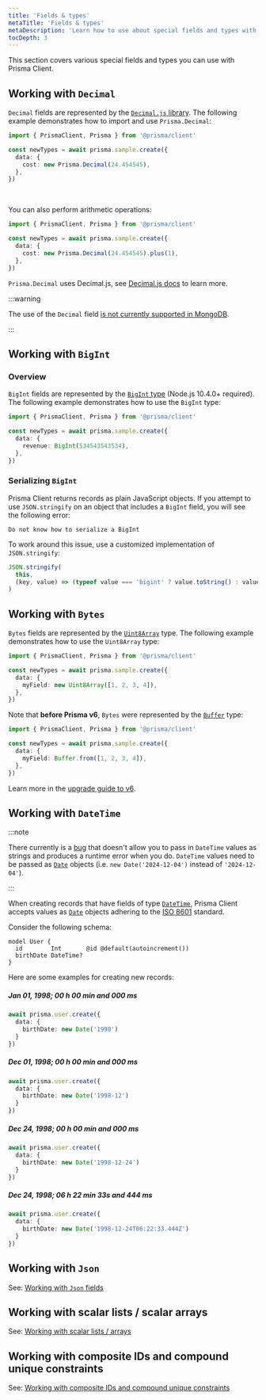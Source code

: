 ```yaml
---
title: 'Fields & types'
metaTitle: 'Fields & types'
metaDescription: 'Learn how to use about special fields and types with Prisma Client.'
tocDepth: 3
---
```


This section covers various special fields and types you can use with Prisma Client.

## Working with `Decimal`

`Decimal` fields are represented by the [`Decimal.js` library](https://mikemcl.github.io/decimal.js/). The following example demonstrates how to import and use `Prisma.Decimal`:

```ts
import { PrismaClient, Prisma } from '@prisma/client'

const newTypes = await prisma.sample.create({
  data: {
    cost: new Prisma.Decimal(24.454545),
  },
})
```

<br/>

You can also perform arithmetic operations:

```ts
import { PrismaClient, Prisma } from '@prisma/client'

const newTypes = await prisma.sample.create({
  data: {
    cost: new Prisma.Decimal(24.454545).plus(1),
  },
})
```

`Prisma.Decimal` uses Decimal.js, see [Decimal.js docs](https://mikemcl.github.io/decimal.js) to learn more.


:::warning

The use of the `Decimal` field [is not currently supported in MongoDB](https://github.com/prisma/prisma/issues/12637).

:::

## Working with `BigInt`

### Overview

`BigInt` fields are represented by the [`BigInt` type](https://developer.mozilla.org/en-US/docs/Web/JavaScript/Reference/Global_Objects/BigInt) (Node.js 10.4.0+ required). The following example demonstrates how to use the `BigInt` type:

```ts
import { PrismaClient, Prisma } from '@prisma/client'

const newTypes = await prisma.sample.create({
  data: {
    revenue: BigInt(534543543534),
  },
})
```

### Serializing `BigInt`

Prisma Client returns records as plain JavaScript objects. If you attempt to use `JSON.stringify` on an object that includes a `BigInt` field, you will see the following error:

```
Do not know how to serialize a BigInt
```

To work around this issue, use a customized implementation of `JSON.stringify`:

```js
JSON.stringify(
  this,
  (key, value) => (typeof value === 'bigint' ? value.toString() : value) // return everything else unchanged
)
```

## Working with `Bytes`

`Bytes` fields are represented by the [`Uint8Array`](https://developer.mozilla.org/en-US/docs/Web/JavaScript/Reference/Global_Objects/Uint8Array) type. The following example demonstrates how to use the `Uint8Array` type:

```ts
import { PrismaClient, Prisma } from '@prisma/client'

const newTypes = await prisma.sample.create({
  data: {
    myField: new Uint8Array([1, 2, 3, 4]),
  },
})
```

Note that **before Prisma v6**, `Bytes` were represented by the [`Buffer`](https://nodejs.org/api/buffer.html) type:

```ts
import { PrismaClient, Prisma } from '@prisma/client'

const newTypes = await prisma.sample.create({
  data: {
    myField: Buffer.from([1, 2, 3, 4]),
  },
})
```

Learn more in the [upgrade guide to v6](/orm/more/upgrade-guides/upgrading-versions/upgrading-to-prisma-6).

## Working with `DateTime`

:::note

There currently is a [bug](https://github.com/prisma/prisma/issues/9516) that doesn't allow you to pass in `DateTime` values as strings and produces a runtime error when you do. `DateTime` values need to be passed as [`Date`](https://developer.mozilla.org/en-US/docs/Web/JavaScript/Reference/Global_Objects/Date) objects (i.e. `new Date('2024-12-04')` instead of `'2024-12-04'`).

:::

When creating records that have fields of type [`DateTime`](/orm/reference/prisma-schema-reference#datetime), Prisma Client accepts values as [`Date`](https://developer.mozilla.org/en-US/docs/Web/JavaScript/Reference/Global_Objects/Date) objects adhering to the [ISO 8601](https://en.wikipedia.org/wiki/ISO_8601) standard.

Consider the following schema:

```prisma
model User {
  id        Int       @id @default(autoincrement())
  birthDate DateTime?
}
```

Here are some examples for creating new records:

##### Jan 01, 1998; 00 h 00 min and 000 ms

```ts
await prisma.user.create({
  data: {
    birthDate: new Date('1998')
  }
})
```

##### Dec 01, 1998; 00 h 00 min and 000 ms

```ts
await prisma.user.create({
  data: {
    birthDate: new Date('1998-12')
  }
})
```

##### Dec 24, 1998; 00 h 00 min and 000 ms

```ts
await prisma.user.create({
  data: {
    birthDate: new Date('1998-12-24')
  }
})
```

##### Dec 24, 1998; 06 h 22 min 33s and 444 ms

```ts
await prisma.user.create({
  data: {
    birthDate: new Date('1998-12-24T06:22:33.444Z')
  }
})
```


## Working with `Json`

See: [Working with `Json` fields](/orm/prisma-client/special-fields-and-types/working-with-json-fields)

## Working with scalar lists / scalar arrays

See: [Working with scalar lists / arrays](/orm/prisma-client/special-fields-and-types/working-with-scalar-lists-arrays)

## Working with composite IDs and compound unique constraints

See: [Working with composite IDs and compound unique constraints](/orm/prisma-client/special-fields-and-types/working-with-composite-ids-and-constraints)
